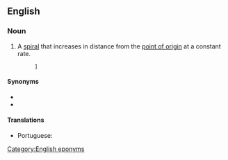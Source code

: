 ==English==
{{wikipedia}}

===Noun===
{{en-noun}}

# {{lb|en|mathematics}} A [[spiral]] that increases in distance from the [[point of origin]] at a constant rate.
#: {{ux|en|Max flees and tries to visit Sol, only to find that he has died. Max searches his house and finds mathematical scribblings similar to his own. On a Go board, with its pieces arranged in an '''Archimedean spiral''', Max finds a piece of paper with the 216-digit number.}}<sup>[http://en.wikipedia.org/wiki/Pi_(film)]</sup>

====Synonyms====
* {{l|en|arithmetic spiral}}
* {{l|en|spiral of Archimedes}}

====Translations====
{{trans-top|a spiral that increases in distance from the point of origin at a constant rate}}
* Portuguese: {{t|pt|espiral de Arquimedes|f}}
{{trans-mid}}
{{trans-bottom}}

[[Category:English eponyms]]